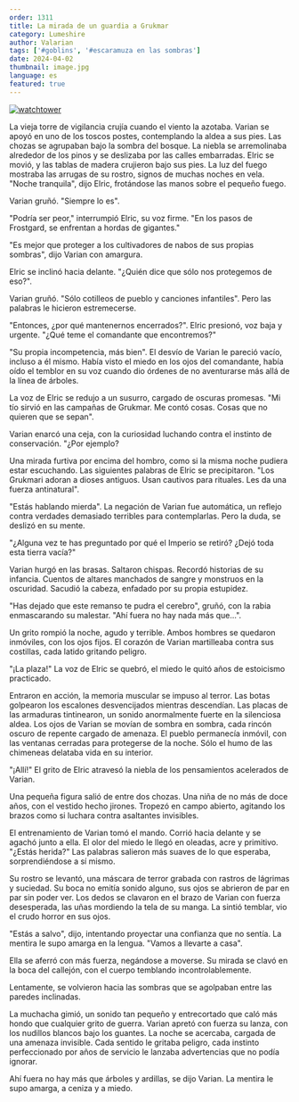 ```yaml
---
order: 1311
title: La mirada de un guardia a Grukmar
category: Lumeshire
author: Valarian
tags: ['#goblins', '#escaramuza en las sombras']
date: 2024-04-02
thumbnail: image.jpg
language: es
featured: true
---
```


[![watchtower](https://i.imgur.com/ZgytCdQ.jpeg)](https://i.imgur.com/ZgytCdQ.jpeg)

La vieja torre de vigilancia crujía cuando el viento la azotaba. Varian se apoyó en uno de los toscos postes, contemplando la aldea a sus pies. Las chozas se agrupaban bajo la sombra del bosque. La niebla se arremolinaba alrededor de los pinos y se deslizaba por las calles embarradas. Elric se movió, y las tablas de madera crujieron bajo sus pies. La luz del fuego mostraba las arrugas de su rostro, signos de muchas noches en vela.
"Noche tranquila", dijo Elric, frotándose las manos sobre el pequeño fuego.

Varian gruñó. "Siempre lo es".

"Podría ser peor," interrumpió Elric, su voz firme. "En los pasos de Frostgard, se enfrentan a hordas de gigantes."

"Es mejor que proteger a los cultivadores de nabos de sus propias sombras", dijo Varian con amargura.

Elric se inclinó hacia delante. "¿Quién dice que sólo nos protegemos de eso?".

Varian gruñó. "Sólo cotilleos de pueblo y canciones infantiles". Pero las palabras le hicieron estremecerse.

"Entonces, ¿por qué mantenernos encerrados?". Elric presionó, voz baja y urgente. "¿Qué teme el comandante que encontremos?"

"Su propia incompetencia, más bien". El desvío de Varian le pareció vacío, incluso a él mismo. Había visto el miedo en los ojos del comandante, había oído el temblor en su voz cuando dio órdenes de no aventurarse más allá de la línea de árboles.

La voz de Elric se redujo a un susurro, cargado de oscuras promesas. "Mi tío sirvió en las campañas de Grukmar. Me contó cosas. Cosas que no quieren que se sepan".

Varian enarcó una ceja, con la curiosidad luchando contra el instinto de conservación. "¿Por ejemplo?

Una mirada furtiva por encima del hombro, como si la misma noche pudiera estar escuchando. Las siguientes palabras de Elric se precipitaron. "Los Grukmari adoran a dioses antiguos. Usan cautivos para rituales. Les da una fuerza antinatural".

"Estás hablando mierda". La negación de Varian fue automática, un reflejo contra verdades demasiado terribles para contemplarlas. Pero la duda, se deslizó en su mente.

"¿Alguna vez te has preguntado por qué el Imperio se retiró? ¿Dejó toda esta tierra vacía?"

Varian hurgó en las brasas. Saltaron chispas. Recordó historias de su infancia. Cuentos de altares manchados de sangre y monstruos en la oscuridad. Sacudió la cabeza, enfadado por su propia estupidez.

"Has dejado que este remanso te pudra el cerebro", gruñó, con la rabia enmascarando su malestar. "Ahí fuera no hay nada más que...".

Un grito rompió la noche, agudo y terrible. Ambos hombres se quedaron inmóviles, con los ojos fijos. El corazón de Varian martilleaba contra sus costillas, cada latido gritando peligro.

"¡La plaza!" La voz de Elric se quebró, el miedo le quitó años de estoicismo practicado.

Entraron en acción, la memoria muscular se impuso al terror. Las botas golpearon los escalones desvencijados mientras descendían. Las placas de las armaduras tintinearon, un sonido anormalmente fuerte en la silenciosa aldea. Los ojos de Varian se movían de sombra en sombra, cada rincón oscuro de repente cargado de amenaza. El pueblo permanecía inmóvil, con las ventanas cerradas para protegerse de la noche. Sólo el humo de las chimeneas delataba vida en su interior.

"¡Allí!" El grito de Elric atravesó la niebla de los pensamientos acelerados de Varian.

Una pequeña figura salió de entre dos chozas. Una niña de no más de doce años, con el vestido hecho jirones. Tropezó en campo abierto, agitando los brazos como si luchara contra asaltantes invisibles.

El entrenamiento de Varian tomó el mando. Corrió hacia delante y se agachó junto a ella. El olor del miedo le llegó en oleadas, acre y primitivo. "¿Estás herida?" Las palabras salieron más suaves de lo que esperaba, sorprendiéndose a sí mismo.

Su rostro se levantó, una máscara de terror grabada con rastros de lágrimas y suciedad. Su boca no emitía sonido alguno, sus ojos se abrieron de par en par sin poder ver. Los dedos se clavaron en el brazo de Varian con fuerza desesperada, las uñas mordiendo la tela de su manga. La sintió temblar, vio el crudo horror en sus ojos. 

"Estás a salvo", dijo, intentando proyectar una confianza que no sentía. La mentira le supo amarga en la lengua. "Vamos a llevarte a casa".

Ella se aferró con más fuerza, negándose a moverse. Su mirada se clavó en la boca del callejón, con el cuerpo temblando incontrolablemente.

Lentamente, se volvieron hacia las sombras que se agolpaban entre las paredes inclinadas. 

La muchacha gimió, un sonido tan pequeño y entrecortado que caló más hondo que cualquier grito de guerra. Varian apretó con fuerza su lanza, con los nudillos blancos bajo los guantes. La noche se acercaba, cargada de una amenaza invisible. Cada sentido le gritaba peligro, cada instinto perfeccionado por años de servicio le lanzaba advertencias que no podía ignorar.

Ahí fuera no hay más que árboles y ardillas, se dijo Varian. La mentira le supo amarga, a ceniza y a miedo.
